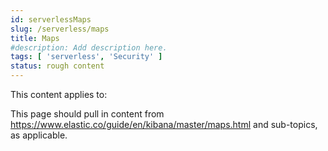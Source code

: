 ```yaml
---
id: serverlessMaps
slug: /serverless/maps
title: Maps
#description: Add description here.
tags: [ 'serverless', 'Security' ]
status: rough content
---
```



<RoughContent />

This content applies to: <DocBadge template="security" /> 

This page should pull in content from https://www.elastic.co/guide/en/kibana/master/maps.html and sub-topics, as applicable.
